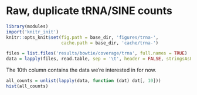 # Raw, duplicate tRNA/SINE counts

```r
library(modules)
import('knitr_init')
knitr::opts_knit$set(fig.path = base_dir, 'figures/trna-',
                     cache.path = base_dir, 'cache/trna-')
```

```r
files = list.files('results/bowtie/coverage/trna', full.names = TRUE)
data = lapply(files, read.table, sep = '\t', header = FALSE, stringsAsFactors = FALSE)
```

The 10th column contains the data we’re interested in for now.

```r
all_counts = unlist(lapply(data, function (dat) dat[, 10]))
hist(all_counts)
```

